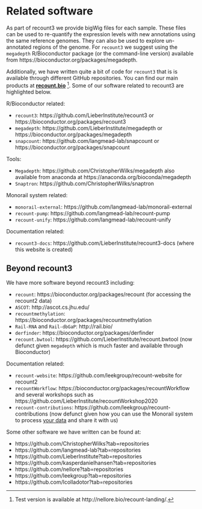 # Related software

As part of recount3 we provide bigWig files for each sample. These files can be used to re-quantify the expression levels with new annotations using the same reference genomes. They can also be used to explore un-annotated regions of the genome. For `recount3` we suggest using the `megadepth` R/Bioconductor package (or the command-line version) available from https://bioconductor.org/packages/megadepth. 

Additionally, we have written quite a bit of code for `recount3` that is is available through different GitHub repositories. You can find our main products at [**recount.bio**](https://recount.bio) ^[Test version is available at http://nellore.bio/recount-landing/.]. Some of our software related to recount3 are highlighted below.

R/Bioconductor related:

* `recount3`: https://github.com/LieberInstitute/recount3 or https://bioconductor.org/packages/recount3
* `megadepth`: https://github.com/LieberInstitute/megadepth or https://bioconductor.org/packages/megadepth
* `snapcount`: https://github.com/langmead-lab/snapcount or https://bioconductor.org/packages/snapcount

Tools:

* `Megadepth`: https://github.com/ChristopherWilks/megadepth also available from anaconda at https://anaconda.org/bioconda/megadepth
* `Snaptron`: https://github.com/ChristopherWilks/snaptron

Monorail system related:

* `monorail-external`: https://github.com/langmead-lab/monorail-external
* `recount-pump`: https://github.com/langmead-lab/recount-pump
* `recount-unify`: https://github.com/langmead-lab/recount-unify

Documentation related:

* `recount3-docs`: https://github.com/LieberInstitute/recount3-docs (where this website is created)

## Beyond recount3

We have more software beyond recount3 including:

* `recount`: https://bioconductor.org/packages/recount (for accessing the recount2 data)
* `ASCOT`: http://ascot.cs.jhu.edu/
* `recountmethylation`: https://bioconductor.org/packages/recountmethylation
* `Rail-RNA` and `Rail-dbGaP`: http://rail.bio/
* `derfinder`: https://bioconductor.org/packages/derfinder
* `recount.bwtool`: https://github.com/LieberInstitute/recount.bwtool (now defunct given `megadepth` which is much faster and available through Bioconductor)

Documentation related:

* `recount-website`: https://github.com/leekgroup/recount-website for recount2
* `recountWorkflow`: https://bioconductor.org/packages/recountWorkflow and several workshops such as https://github.com/LieberInstitute/recountWorkshop2020
* `recount-contributions`: https://github.com/leekgroup/recount-contributions (now defunct given how you can use the Monorail system to process [your data](#your-data) and share it with us)


Some other software we have written can be found at:

* https://github.com/ChristopherWilks?tab=repositories
* https://github.com/langmead-lab?tab=repositories
* https://github.com/LieberInstitute?tab=repositories
* https://github.com/kasperdanielhansen?tab=repositories
* https://github.com/nellore?tab=repositories
* https://github.com/leekgroup?tab=repositories
* https://github.com/lcolladotor?tab=repositories
